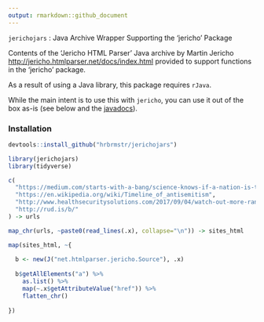 ```yaml
---
output: rmarkdown::github_document
---
```


`jerichojars` : Java Archive Wrapper Supporting the 'jericho' Package

Contents of the 'Jericho HTML Parser' Java archive by Martin Jericho <http://jericho.htmlparser.net/docs/index.html> provided to support functions in the 'jericho' package.

As a result of using a Java library, this package requires `rJava`.

While the main intent is to use this with `jericho`, you can use it out of the box as-is (see below and the [javadocs](http://jericho.htmlparser.net/docs/javadoc/index.html)).

### Installation

```r
devtools::install_github("hrbrmstr/jerichojars")
```

```r
library(jerichojars)
library(tidyverse)

c(
  "https://medium.com/starts-with-a-bang/science-knows-if-a-nation-is-testing-nuclear-bombs-ec5db88f4526",
  "https://en.wikipedia.org/wiki/Timeline_of_antisemitism",
  "http://www.healthsecuritysolutions.com/2017/09/04/watch-out-more-ransomware-attacks-incoming/",
  "http://rud.is/b/"
) -> urls

map_chr(urls, ~paste0(read_lines(.x), collapse="\n")) -> sites_html

map(sites_html, ~{
  
  b <- new(J("net.htmlparser.jericho.Source"), .x)
  
  b$getAllElements("a") %>% 
    as.list() %>% 
    map(~.x$getAttributeValue("href")) %>% 
    flatten_chr()
  
}) 
```